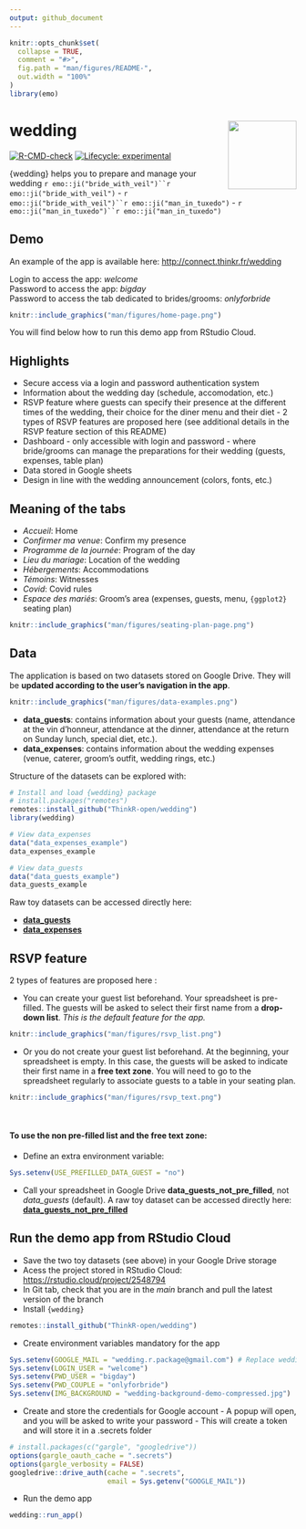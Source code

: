 ```yaml
---
output: github_document
---
```


<!-- README.md is generated from README.Rmd. Please edit that file -->

```r
knitr::opts_chunk$set(
  collapse = TRUE,
  comment = "#>",
  fig.path = "man/figures/README-",
  out.width = "100%"
)
library(emo)
```

# wedding <img src="man/figures/logo.png" align="right" width="120"/>

<!-- badges: start -->

[![R-CMD-check](https://github.com/ThinkR-open/wedding/workflows/R-CMD-check/badge.svg)](https://github.com/ThinkR-open/wedding/actions) [![Lifecycle: experimental](https://img.shields.io/badge/lifecycle-experimental-orange.svg)](https://lifecycle.r-lib.org/articles/stages.html#experimental)

<!-- badges: end -->

{wedding} helps you to prepare and manage your wedding ``` r emo::ji("bride_with_veil")``r emo::ji("bride_with_veil") ``` - ``` r emo::ji("bride_with_veil")``r emo::ji("man_in_tuxedo") ``` - ``` r emo::ji("man_in_tuxedo")``r emo::ji("man_in_tuxedo") ```

## Demo

An example of the app is available here: <http://connect.thinkr.fr/wedding>

Login to access the app: *welcome* <br /> Password to access the app: *bigday* <br /> Password to access the tab dedicated to brides/grooms: *onlyforbride*

```r
knitr::include_graphics("man/figures/home-page.png")
```

You will find below how to run this demo app from RStudio Cloud.

## Highlights

-   Secure access via a login and password authentication system
-   Information about the wedding day (schedule, accomodation, etc.)
-   RSVP feature where guests can specify their presence at the different times of the wedding, their choice for the diner menu and their diet - 2 types of RSVP features are proposed here (see additional details in the RSVP feature section of this README)
-   Dashboard - only accessible with login and password - where bride/grooms can manage the preparations for their wedding (guests, expenses, table plan)
-   Data stored in Google sheets
-   Design in line with the wedding announcement (colors, fonts, etc.)

## Meaning of the tabs

-   *Accueil*: Home
-   *Confirmer ma venue*: Confirm my presence
-   *Programme de la journée*: Program of the day
-   *Lieu du mariage*: Location of the wedding
-   *Hébergements*: Accommodations
-   *Témoins*: Witnesses
-   *Covid*: Covid rules
-   *Espace des mariés*: Groom's area (expenses, guests, menu, `{ggplot2}` seating plan)

```r
knitr::include_graphics("man/figures/seating-plan-page.png")
```

## Data

The application is based on two datasets stored on Google Drive. They will be **updated according to the user's navigation in the app**.

```r
knitr::include_graphics("man/figures/data-examples.png")
```

-   **data_guests**: contains information about your guests (name, attendance at the vin d'honneur, attendance at the dinner, attendance at the return on Sunday lunch, special diet, etc.).
-   **data_expenses**: contains information about the wedding expenses (venue, caterer, groom's outfit, wedding rings, etc.)

Structure of the datasets can be explored with:

``` r
# Install and load {wedding} package
# install.packages("remotes")
remotes::install_github("ThinkR-open/wedding")
library(wedding)

# View data_expenses
data("data_expenses_example")
data_expenses_example

# View data_guests
data("data_guests_example")
data_guests_example
```

Raw toy datasets can be accessed directly here:

-   [**data_guests**](https://docs.google.com/spreadsheets/d/1uCENmsM7XEcqE_ae80uYUMU6EA_-ozKqHyGJXHJHDiU/edit?usp=sharing)
-   [**data_expenses**](https://docs.google.com/spreadsheets/d/1Mb6QPB2G2Msy-K9xnU6Cs8qJ32i5eMdTvY9hh1mJwKw/edit?usp=sharing)

## RSVP feature

2 types of features are proposed here :

-   You can create your guest list beforehand. Your spreadsheet is pre-filled. The guests will be asked to select their first name from a **drop-down list**. *This is the default feature for the app.*

```r
knitr::include_graphics("man/figures/rsvp_list.png")
```

-   Or you do not create your guest list beforehand. At the beginning, your spreadsheet is empty. In this case, the guests will be asked to indicate their first name in a **free text zone**. You will need to go to the spreadsheet regularly to associate guests to a table in your seating plan.

```r
knitr::include_graphics("man/figures/rsvp_text.png")
```

<br/>

#### To use the non pre-filled list and the free text zone:

-   Define an extra environment variable:

``` r
Sys.setenv(USE_PREFILLED_DATA_GUEST = "no")
```

-   Call your spreadsheet in Google Drive **data_guests_not_pre_filled**, not *data_guests* (default). A raw toy dataset can be accessed directly here: [**data_guests_not_pre_filled**](https://docs.google.com/spreadsheets/d/1qJo_UiHx0qjjqEncT2NCYAoFMycozKxrShGcun7Qokw/edit?usp=sharing)

## Run the demo app from RStudio Cloud

-   Save the two toy datasets (see above) in your Google Drive storage
-   Acess the project stored in RStudio Cloud: <https://rstudio.cloud/project/2548794>
-   In Git tab, check that you are in the *main* branch and pull the latest version of the branch
-   Install `{wedding}`

``` r
remotes::install_github("ThinkR-open/wedding")
```

-   Create environment variables mandatory for the app

``` r
Sys.setenv(GOOGLE_MAIL = "wedding.r.package@gmail.com") # Replace wedding.r.package@gmail.com by your gmail adress
Sys.setenv(LOGIN_USER = "welcome")
Sys.setenv(PWD_USER = "bigday")
Sys.setenv(PWD_COUPLE = "onlyforbride")
Sys.setenv(IMG_BACKGROUND = "wedding-background-demo-compressed.jpg")
```

-   Create and store the credentials for Google account - A popup will open, and you will be asked to write your password - This will create a token and will store it in a .secrets folder

``` r
# install.packages(c("gargle", "googledrive"))
options(gargle_oauth_cache = ".secrets")
options(gargle_verbosity = FALSE)
googledrive::drive_auth(cache = ".secrets", 
                        email = Sys.getenv("GOOGLE_MAIL"))
```

-   Run the demo app

``` r
wedding::run_app()
```
